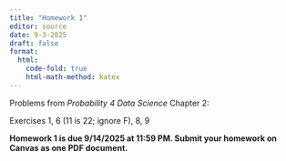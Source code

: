 ```yaml
---
title: "Homework 1"
editor: source
date: 9-3-2025
draft: false
format:
  html: 
    code-fold: true
    html-math-method: katex
---
```


Problems from *Probability 4 Data Science* Chapter 2:

Exercises 1, 6 (11 is 22; ignore F), 8, 9

**Homework 1 is due 9/14/2025 at 11:59 PM. Submit your homework on Canvas as one PDF document.**
